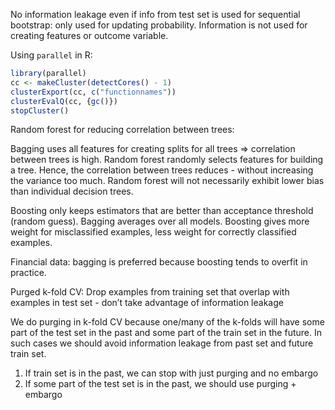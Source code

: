 No information leakage even if info from test set is used for sequential bootstrap: only used for updating probability. Information is not used for creating features or outcome variable.

Using `parallel` in R:

```r
library(parallel)
cc <- makeCluster(detectCores() - 1)
clusterExport(cc, c("functionnames"))
clusterEvalQ(cc, {gc()})
stopCluster()
```

Random forest for reducing correlation between trees:

Bagging uses all features for creating splits for all trees => correlation between trees is high. Random forest randomly selects features for building a tree. Hence, the correlation between trees reduces - without increasing the variance too much. Random forest will not necessarily exhibit lower bias than individual decision trees.

Boosting only keeps estimators that are better than acceptance threshold (random guess). Bagging averages over all models. Boosting gives more weight for misclassified examples, less weight for correctly classified examples.

Financial data: bagging is preferred because boosting tends to overfit in practice.

Purged k-fold CV: Drop examples from training set that overlap with examples in test set - don't take advantage of information leakage

We do purging in k-fold CV because one/many of the k-folds will have some part of the test set in the past and some part of the train set in the future. In such cases we should avoid information leakage from past set and future train set.

1) If train set is in the past, we can stop with just purging and no embargo
2) If some part of the test set is in the past, we should use purging + embargo